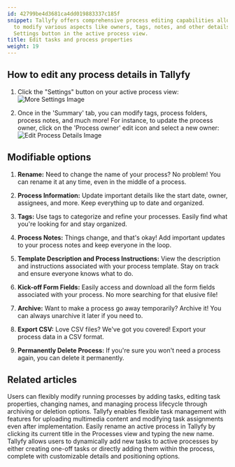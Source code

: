 ```yaml
---
id: 42799be4d3681ca4dd019883337c185f
snippet: Tallyfy offers comprehensive process editing capabilities allowing users
  to modify various aspects like owners, tags, notes, and other details through the
  Settings button in the active process view.
title: Edit tasks and process properties
weight: 19
---
```


## How to edit any process details in Tallyfy

1. Click the "Settings" button on your active process view:
   ![More Settings Image](https://screenshots.tallyfy.com/tallyfy%2Fpro%2Fdesktop-light-click-config-activeprocess.png)

2. Once in the 'Summary' tab, you can modify tags, process folders, process notes, and much more! For instance, to update the process owner, click on the 'Process owner' edit icon and select a new owner:
   ![Edit Process Details Image](https://screenshots.tallyfy.com/tallyfy%2Fpro%2Fdesktop-light-change-process-owner.png)

## Modifiable options

1. **Rename:** Need to change the name of your process? No problem! You can rename it at any time, even in the middle of a process.

2. **Process Information:** Update important details like the start date, owner, assignees, and more. Keep everything up to date and organized.

3. **Tags:** Use tags to categorize and refine your processes. Easily find what you're looking for and stay organized.

4. **Process Notes:** Things change, and that's okay! Add important updates to your process notes and keep everyone in the loop.

5. **Template Description and Process Instructions:** View the description and instructions associated with your process template. Stay on track and ensure everyone knows what to do.

6. **Kick-off Form Fields:** Easily access and download all the form fields associated with your process. No more searching for that elusive file!

7. **Archive:** Want to make a process go away temporarily? Archive it! You can always unarchive it later if you need to.

8. **Export CSV:** Love CSV files? We've got you covered! Export your process data in a CSV format.

9. **Permanently Delete Process:** If you're sure you won't need a process again, you can delete it permanently.


## Related articles
<CardGrid>
<LinkTitleCard header="<b>Processes > Edit processes</b>" href="/products/pro/tracking-and-tasks/processes/edit-processes/" > Users can flexibly modify running processes by adding tasks, editing task properties, changing names, and managing process lifecycle through archiving or deletion options. </LinkTitleCard>
<LinkTitleCard header="<b>Tasks > Edit tasks</b>" href="/products/pro/tracking-and-tasks/tasks/edit-task/" > Tallyfy enables flexible task management with features for uploading multimedia content and modifying task assignments even after implementation. </LinkTitleCard>
<LinkTitleCard header="<b>Edit Processes > Rename a process</b>" href="/products/pro/tracking-and-tasks/processes/edit-processes/how-can-i-rename-a-process-in-tallyfy/" > Easily rename an active process in Tallyfy by clicking its current title in the Processes view and typing the new name. </LinkTitleCard>
<LinkTitleCard header="<b>Edit Processes > Add tasks to active processes</b>" href="/products/pro/tracking-and-tasks/processes/edit-processes/how-can-i-add-tasks-to-active-processes-on-tallyfy/" > Tallyfy allows users to dynamically add new tasks to active processes by either creating one-off tasks or directly adding them within the process, complete with customizable details and positioning options. </LinkTitleCard>
</CardGrid>